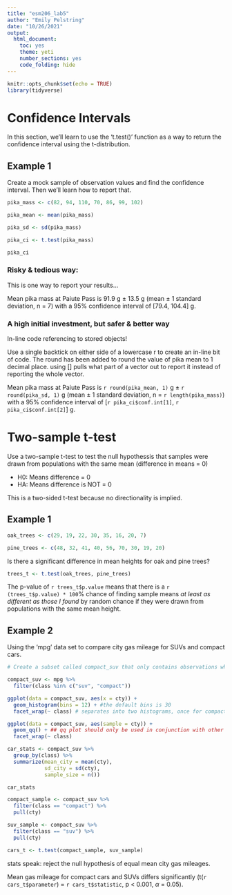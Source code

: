 ```yaml
---
title: "esm206_lab5"
author: "Emily Pelstring"
date: "10/26/2021"
output: 
  html_document: 
    toc: yes
    theme: yeti
    number_sections: yes
    code_folding: hide
---
```


```r
knitr::opts_chunk$set(echo = TRUE)
library(tidyverse)
```

# Confidence Intervals 

In this section, we'll learn to use the 't.test()' function as a way to return the confidence interval using the t-distribution.

## Example 1

Create a mock sample of observation values and find the confidence interval. Then we'll learn how to report that. 

```r
pika_mass <- c(82, 94, 110, 70, 86, 99, 102)

pika_mean <- mean(pika_mass)

pika_sd <- sd(pika_mass)

pika_ci <- t.test(pika_mass)

pika_ci

```

### Risky & tedious way: 

This is one way to report your results... 

Mean pika mass at Paiute Pass is 91.9 g $\pm$ 13.5 g (mean $\pm$ 1 standard deviation, n = 7) with a 95% confidence interval of [79.4, 104.4] g. 

### A high initial investment, but safer & better way 

In-line code referencing to stored objects! 

Use a single backtick on either side of a lowercase r to create an in-line bit of code. The round has been added to round the value of pika mean to 1 decimal place. using [] pulls what part of a vector out to report it instead of reporting the whole vector. 

Mean pika mass at Paiute Pass is `r round(pika_mean, 1)` g $\pm$ `r round(pika_sd, 1)` g (mean $\pm$ 1 standard deviation, n = `r length(pika_mass)`) with a 95% confidence interval of [`r pika_ci$conf.int[1]`, `r pika_ci$conf.int[2]`] g.

# Two-sample t-test 

Use a two-sample t-test to test the null hypothessis that samples were drawn from populations with the same mean (difference in means = 0)

- H0: Means difference = 0 
- HA: Means difference is NOT = 0 

This is a two-sided t-test because no directionality is implied. 

## Example 1 

```r
oak_trees <- c(29, 19, 22, 30, 35, 16, 20, 7)

pine_trees <- c(48, 32, 41, 40, 56, 70, 30, 19, 20)
```

Is there a significant difference in mean heights for oak and pine trees? 

```r
trees_t <- t.test(oak_trees, pine_trees) 
```

The p-value of `r trees_t$p.value` means that there is a `r (trees_t$p.value) * 100`% chance of finding sample means *at least as different as those I found* by random chance if they were drawn from populations with the same mean height. 

## Example 2 

Using the 'mpg' data set to compare city gas mileage for SUVs and compact cars. 

```r
# Create a subset called compact_suv that only contains observations where the class is suv OR compact 

compact_suv <- mpg %>%
  filter(class %in% c("suv", "compact"))
```

```r
ggplot(data = compact_suv, aes(x = cty)) +
  geom_histogram(bins = 12) + #the default bins is 30 
  facet_wrap(~ class) # separates into two histograms, once for compact cars and one for SUVs

ggplot(data = compact_suv, aes(sample = cty)) + 
  geom_qq() + ## qq plot should only be used in conjunction with other plots and should not be taken as a complete discount of the validity of your linear data 
  facet_wrap(~ class)
```

```r
car_stats <- compact_suv %>%
  group_by(class) %>%
  summarize(mean_city = mean(cty),
            sd_city = sd(cty),
            sample_size = n())

car_stats
```

```r
compact_sample <- compact_suv %>%
  filter(class == "compact") %>%
  pull(cty)

suv_sample <- compact_suv %>%
  filter(class == "suv") %>%
  pull(cty)

cars_t <- t.test(compact_sample, suv_sample)
```

stats speak: reject the null hypothesis of equal mean city gas mileages. 

Mean gas mileage for compact cars and SUVs differs significantly (t(`r cars_t$parameter`) = `r cars_t$statistic`, p < 0.001, $\alpha$ = 0.05).
